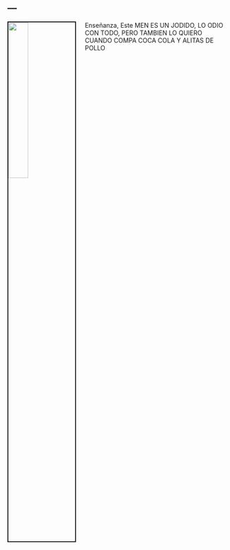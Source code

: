 ---
---
  
<link rel="stylesheet" href="styles.css" type="text/css">
    
<img src="images/Dos.png" style="width:30%; border:2px solid; margin-right: 20px" align="left">
      
Enseñanza, Este MEN ES UN JODIDO, LO ODIO CON TODO, PERO TAMBIEN LO QUIERO CUANDO COMPA COCA COLA Y ALITAS DE POLLO